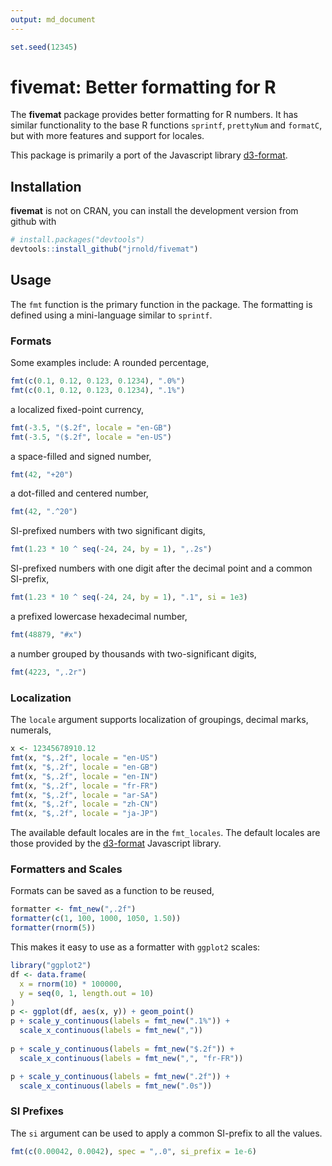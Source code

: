 ```yaml
---
output: md_document
---
```

```r
set.seed(12345)
```

# fivemat: Better formatting for R

The **fivemat** package provides better formatting for R numbers. 
It has similar functionality to the base R functions `sprintf`, `prettyNum` and `formatC`, but with more features and support for locales.

This package is primarily a port  of the Javascript library [d3-format](https://github.com/d3/d3-format/blob/master/README.md).

## Installation

**fivemat** is not on CRAN, you can install the development version 
from github with
```r
# install.packages("devtools")
devtools::install_github("jrnold/fivemat")
```

## Usage

The `fmt` function is the primary function in the package.
The formatting is defined using a mini-language similar to `sprintf`.


### Formats

Some examples include:
A rounded percentage,
```r
fmt(c(0.1, 0.12, 0.123, 0.1234), ".0%")
fmt(c(0.1, 0.12, 0.123, 0.1234), ".1%")
```
a localized fixed-point currency,
```r
fmt(-3.5, "($.2f", locale = "en-GB")
fmt(-3.5, "($.2f", locale = "en-US")
```
a space-filled and signed number,
```r
fmt(42, "+20")
```
a dot-filled and centered number,
```r
fmt(42, ".^20")
```
SI-prefixed numbers with two significant digits,
```r
fmt(1.23 * 10 ^ seq(-24, 24, by = 1), ",.2s")
```
SI-prefixed numbers with one digit after the decimal point and
a common SI-prefix,
```r
fmt(1.23 * 10 ^ seq(-24, 24, by = 1), ".1", si = 1e3)
```
a prefixed lowercase hexadecimal number,
```r
fmt(48879, "#x")
```
a number grouped by thousands with two-significant digits,
```r
fmt(4223, ",.2r")
```

### Localization

The `locale` argument supports localization of groupings, decimal marks, numerals,
```r
x <- 12345678910.12
fmt(x, "$,.2f", locale = "en-US")
fmt(x, "$,.2f", locale = "en-GB")
fmt(x, "$,.2f", locale = "en-IN")
fmt(x, "$,.2f", locale = "fr-FR")
fmt(x, "$,.2f", locale = "ar-SA")
fmt(x, "$,.2f", locale = "zh-CN")
fmt(x, "$,.2f", locale = "ja-JP")
```

The available default locales are in the `fmt_locales`.
The default locales are those provided by the [d3-format](https://github.com/d3/d3-format) Javascript library.

### Formatters and Scales

Formats can be saved as a function to be reused,
```r
formatter <- fmt_new(",.2f")
formatter(c(1, 100, 1000, 1050, 1.50))
formatter(rnorm(5))
```

This makes it easy to use as a formatter with `ggplot2` scales:
```r
library("ggplot2")
df <- data.frame(
  x = rnorm(10) * 100000,
  y = seq(0, 1, length.out = 10)
)
p <- ggplot(df, aes(x, y)) + geom_point()
p + scale_y_continuous(labels = fmt_new(".1%")) +
  scale_x_continuous(labels = fmt_new(","))
    
p + scale_y_continuous(labels = fmt_new("$.2f")) +
  scale_x_continuous(labels = fmt_new(",", "fr-FR"))

p + scale_y_continuous(labels = fmt_new(".2f")) +
  scale_x_continuous(labels = fmt_new(".0s"))
```


### SI Prefixes

The `si` argument can be used to apply a common SI-prefix to all the values.
```r
fmt(c(0.00042, 0.0042), spec = ",.0", si_prefix = 1e-6)
```
